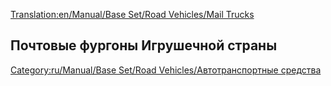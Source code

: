 [[Translation:en/Manual/Base Set/Road Vehicles/Mail Trucks]]

{{ru/Manual/Base Set/Road Vehicles/Дорожное транспортное средство|имя     = Почтовый фургон MPS
  |изоб      = en/Archive/Old 32bpp/MPS Mail Truck.png
  |цена    = £4,715 ($9,430)
  |скорость    = 48 км/ч (30 миль/ч)
  |обслуж   = £421 ($842)
  |разработан = 1935
  |срок     = 15
  |вместимость = 22 мешка почты
}}
{{ru/Manual/Base Set/Road Vehicles/Дорожное транспортное средство|имя     = Почтовый фургон Reynard
  |изоб      = en/Archive/Old 32bpp/Reynard Mail Truck.png
  |цена    = £5,535 ($11,070)
  |скорость    = 88 км/ч (55 миль/ч)
  |обслуж   = £787 ($1,574)
  |разработан = 1980
  |срок     = 15
  |вместимость = 28 мешков почты
}}
{{ru/Manual/Base Set/Road Vehicles/Дорожное транспортное средство|имя     = Почтовый фургон Perry
  |изоб      = en/Archive/Old 32bpp/Perry Mail Truck.png
  |цена    = £5,945 ($11,890) 
  |скорость    = 112 км/ч (70 миль/ч)
  |обслуж   = £1,125 ($2,250)
  |разработан = 2018
  |срок     = 15
  |вместимость = 30 мешков почты
}}

==Почтовые фургоны Игрушечной страны==
{{ru/Manual/Base Set/Road Vehicles/Дорожное транспортное средство|имя     = Почтовый фургон MightyMover
  |изоб      = en/Archive/Old 32bpp/MightyMover Mail Truck.png
  |цена    = *£4,715 ($9,430)
  |скорость    = 48 км/ч ()
  |обслуж   = £421 ($842)
  |разработан = 1935
  |срок     = 15
  |вместимость = 22 мешка почты
}}
{{ru/Manual/Base Set/Road Vehicles/Дорожное транспортное средство|имя     = Почтовый фургон Powernaught
  |изоб      = en/Archive/Old 32bpp/Powernaught Mail Truck.png
  |цена    = *£6,535 ($11,070)
  |скорость    = 88 км/ч
  |обслуж   = £787 ($1,574)
  |разработан = 1979
  |срок     = 15
  |вместимость = 28 мешков почты
}}
{{ru/Manual/Base Set/Road Vehicles/Дорожное транспортное средство|имя     = Почтовый фургон Wizzowow
  |изоб      = en/Archive/Old 32bpp/Wizzowow Mail Truck.png
  |цена    = *£6,945 ($11,890)
  |скорость    = 112 км/ч
  |обслуж   = £1,125 ($2,250)
  |разработан = 2018
  |срок     = 15
  |вместимость = 30 мешков почты
}}

[[Category:ru/Manual/Base Set/Road Vehicles/Автотранспортные средства]]